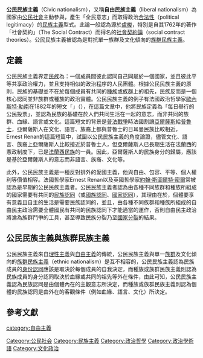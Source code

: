 {{Unreferenced|time=2019-02-07T23:11:29+00:00}}

'''公民民族主義'''（Civic nationalism），又稱'''自由民族主義'''（liberal nationalism）為國家由[[公民社會|公民社會]]主動參與，產生「全民意志」而取得政治[[合法性|合法性]]（political legitimacy）的[[民族主義|民族主義]]型式。此論一般認為源於[[盧梭|盧梭]]，特別是自其1762年的著作「社會契約」（The Social Contract）而得名的[[社會契約論|社會契約論]]（social contract theories）。公民民族主義被認為是對抗單一族群及文化傾向的[[族群民族主義|族群民族主義]]。

== 定義 ==
公民民族主義界定[[民族|民族]]為：一個成員間彼此認同自己同屬於一個國家，並且彼此平等共享政治權力，並且支持相似的政治程序的人民團體。根據公民民族主義的原則，民族的基礎並不在於每個成員有共同的[[種族|種族]]或[[族群|族群]]上的祖先，民族反而是一個核心認同並非族群或種族的政治實體。公民民族主義的例子有法國政治哲學家[[歐內斯特·勒南|歐內斯特·勒南]]在1882年的短文「{{tsl|en|What Is a Nation?|民族是什麼？}}」（{{lang|fr|''Qu'est-ce qu'une nation?''}}），在這篇文章中，他將民族定義為「每日舉行的公民投票」，並認為民族的基礎在於人們共同生活在一起的意志，而非共同的族群、血緣、語言或文化。這篇短文的背景是[[普法戰爭|普法戰爭]]時法國割讓[[亞爾薩斯|亞爾薩斯]]給[[普魯士|普魯士]]，亞爾薩斯人在文化、語言、族裔上都與普魯士的日耳曼民族比較相近，Ernest Renan的這篇短篇中，試圖以公民民族主義的角度論證，儘管文化、語言、族裔上亞爾薩斯人比較接近於普魯士人，但亞爾薩斯人已長期生活在法蘭西的憲政制度下，已是[[法蘭西民族|法蘭西民族]]的一員。因此，亞爾薩斯人的民族身分的歸屬，應該是基於亞爾薩斯人的意志而非語言、族裔、文化等。

此外，公民民族主義是一種反對排外的愛國主義，他與自由、包容、平等、個人權利等價值相容。法國哲學家Ernest Renan以及英國哲學家[[約翰·斯圖爾特·密爾|約翰·斯圖爾特·密爾]]常被認為是早期的公民民族主義者。公民民族主義者認為由各種不同族群和種族所組成的國家需要有共同的[[國族認同|民族認同]]（或[[國族認同|國族認同]]、[[國家認同|國家認同]]），其理由在於，個體要享有意義且自主的生活是需要民族認同的，並且，由各種不同族群和種族所組成的自由民主政治需要全體國民有共同的民族認同下才能適當的運作，否則自由民主政治將淪為族群鬥爭的工具，甚至導致民族分裂乃至[[國家分裂|國家分裂]]的結果。

== 公民民族主義與族群民族主義 ==
公民民族主義來自[[理性主義|理性主義]]與[[自由主義|自由主義]]的傳統，公民民族主義與單一[[族群|族群]]及文化傾向的[[族群民族主義|族群民族主義]]（ethnic nationalism）是互不相容的，公民民族主義認為民族成員的[[身份認同|身份認同]]應該是取決於每個成員的自我決定，而種族或族群民族主義則認為民族成員的身分認同取決於血緣或共同的祖先等外在條件，由此可知，公民民族主義認為民族認同是由個體內在的主觀意志所決定，而種族或族群民族主義則認為個體的民族認同是由外在的客觀條件（例如血緣、語言、文化）所決定。

== 參考文獻 ==
{{reflist}}
[[Category:公民社会|Category:公民社会]]
[[Category:民族主義|Category:民族主義]]
[[Category:政治哲學|Category:政治哲學]]
[[Category:政治學術語|Category:政治學術語]]
[[category:自由主義|category:自由主義]]
[[Category:文化政治|Category:文化政治]]